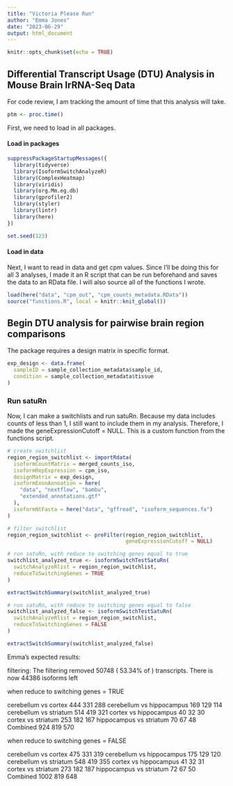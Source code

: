 ```yaml
---
title: "Victoria Please Run"
author: "Emma Jones"
date: "2023-06-29"
output: html_document
---
```


```r
knitr::opts_chunk$set(echo = TRUE)
```

## Differential Transcript Usage (DTU) Analysis in Mouse Brain lrRNA-Seq Data

For code review, I am tracking the amount of time that this analysis will take.

```r
ptm <- proc.time()
```

First, we need to load in all packages.

#### Load in packages

```r
suppressPackageStartupMessages({
  library(tidyverse)
  library(IsoformSwitchAnalyzeR)
  library(ComplexHeatmap)
  library(viridis)
  library(org.Mm.eg.db)
  library(gprofiler2)
  library(styler)
  library(lintr)
  library(here)
})

set.seed(123)
```

#### Load in data

Next, I want to read in data and get cpm values. Since I'll be doing this for all 3 analyses, I made it an R script that can be run beforehand and saves the data to an RData file. I will also source all of the functions I wrote.

```r
load(here("data", "cpm_out", "cpm_counts_metadata.RData"))
source("functions.R", local = knitr::knit_global())
```

## Begin DTU analysis for pairwise brain region comparisons

The package requires a design matrix in specific format.

```r
exp_design <- data.frame(
  sampleID = sample_collection_metadata$sample_id,
  condition = sample_collection_metadata$tissue
)
```

### Run satuRn

Now, I can make a switchlists and run satuRn. Because my data includes counts of less than 1, I still want to include them in my analysis. Therefore, I made the geneExpressionCutoff = NULL. This is a custom function from the functions script.

```r

# create switchlist
region_region_switchlist <- importRdata(
  isoformCountMatrix = merged_counts_iso,
  isoformRepExpression = cpm_iso,
  designMatrix = exp_design,
  isoformExonAnnoation = here(
    "data", "nextflow", "bambu",
    "extended_annotations.gtf"
  ),
  isoformNtFasta = here("data", "gffread", "isoform_sequences.fa")
)

# filter switchlist
region_region_switchlist <- preFilter(region_region_switchlist,
                                      geneExpressionCutoff = NULL)

# run satuRn, with reduce to switching genes equal to true
switchlist_analyzed_true <- isoformSwitchTestSatuRn(
  switchAnalyzeRlist = region_region_switchlist,
  reduceToSwitchingGenes = TRUE
)

extractSwitchSummary(switchlist_analyzed_true)

# run satuRn, with reduce to switching genes equal to false
switchlist_analyzed_false <- isoformSwitchTestSatuRn(
  switchAnalyzeRlist = region_region_switchlist,
  reduceToSwitchingGenes = FALSE
)

extractSwitchSummary(switchlist_analyzed_false)

```

Emma's expected results:

filtering:
The filtering removed 50748 ( 53.34% of ) transcripts. There is now 44386 isoforms left

when reduce to switching genes = TRUE

cerebellum vs cortex	444	331	288	
cerebellum vs hippocampus	169	129	114	
cerebellum vs striatum	514	419	321	
cortex vs hippocampus	40	32	30	
cortex vs striatum	253	182	167	
hippocampus vs striatum	70	67	48	
Combined	924	819	570	

when reduce to switching genes = FALSE

cerebellum vs cortex	475	331	319	
cerebellum vs hippocampus	175	129	120	
cerebellum vs striatum	548	419	355	
cortex vs hippocampus	41	32	31	
cortex vs striatum	273	182	187	
hippocampus vs striatum	72	67	50	
Combined	1002	819	648	